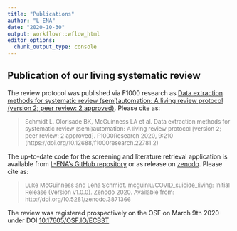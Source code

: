 ```yaml
---
title: "Publications"
author: "L-ENA"
date: "2020-10-30"
output: workflowr::wflow_html
editor_options:
  chunk_output_type: console
---
```


## Publication of our living systematic review

The review protocol was published via F1000 research as [Data extraction methods for systematic review (semi)automation: A living review protocol (version 2; peer review: 2 approved)](https://f1000research.com/articles/9-210). Please cite as:

> <font size="2" color="gray">Schmidt L, Olorisade BK, McGuinness LA et al. Data extraction methods for systematic review (semi)automation: A living review protocol [version 2; peer review: 2 approved]. F1000Research 2020, 9:210 (https://doi.org/10.12688/f1000research.22781.2)</font> 

The up-to-date code for the screening and literature retrieval application is available from [L-ENA's GitHub repository](https://github.com/L-ENA/SR_automation_LSR) or as release on [zenodo](https://zenodo.org/record/3871366#.XteMf-fTU2w). Please cite as:

> <font size="2" color="gray">Luke McGuinness and Lena Schmidt. mcguinlu/COVID_suicide_living: Initial Release (Version v1.0.0). Zenodo 2020. Available from: http://doi.org/10.5281/zenodo.3871366</font> 

The review was registered prospectively on the OSF on March 9th 2020 under DOI [10.17605/OSF.IO/ECB3T](https://osf.io/ecb3t)




```r

```

